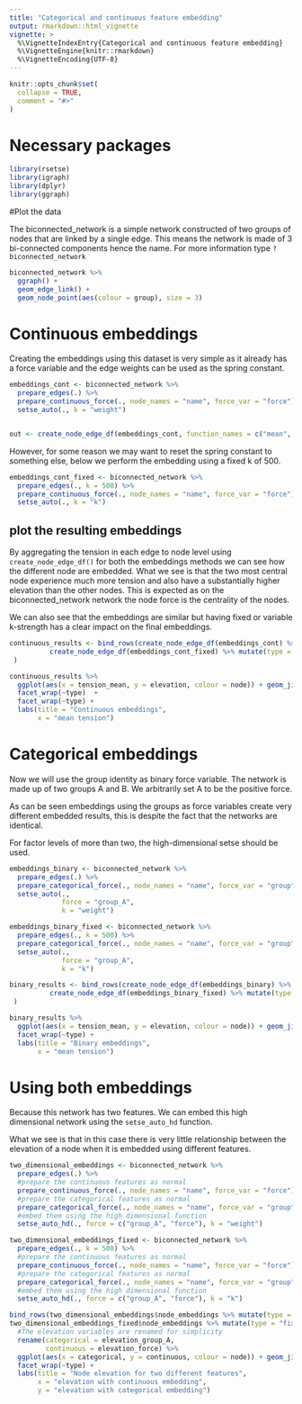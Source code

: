 ```yaml
---
title: "Categorical and continuous feature embedding"
output: rmarkdown::html_vignette
vignette: >
  %\VignetteIndexEntry{Categorical and continuous feature embedding}
  %\VignetteEngine{knitr::rmarkdown}
  %\VignetteEncoding{UTF-8}
---
```


```r
knitr::opts_chunk$set(
  collapse = TRUE,
  comment = "#>"
)
```

# Necessary packages

```r
library(rsetse)
library(igraph)
library(dplyr)
library(ggraph)
```


#Plot the data

The biconnected_network is a simple network constructed of two groups of nodes that are linked by a single edge. This means the network is made of 3 bi-connected components hence the name. For more information type `?biconnected_network`
```r
biconnected_network %>%
  ggraph() + 
  geom_edge_link() +
  geom_node_point(aes(colour = group), size = 3) 
```


# Continuous embeddings

Creating the embeddings using this dataset is very simple as it already has a force variable and the edge weights can be used as the spring constant.
```r

embeddings_cont <- biconnected_network %>%
  prepare_edges(.) %>%
  prepare_continuous_force(., node_names = "name", force_var = "force") %>%
  setse_auto(., k = "weight")


out <- create_node_edge_df(embeddings_cont, function_names = c("mean", "mode", "sum"))

```

However, for some reason we may want to reset the spring constant to something else, below we perform the embedding using a fixed k of 500.

```r

embeddings_cont_fixed <- biconnected_network %>%
  prepare_edges(., k = 500) %>%
  prepare_continuous_force(., node_names = "name", force_var = "force") %>%
  setse_auto(., k = "k")

```

## plot the resulting embeddings

By aggregating the tension in each edge to node level using `create_node_edge_df()` for both the embeddings methods we can see how the different node are embedded. What we see is that the two most central node experience much more tension and also have a substantially higher elevation than the other nodes. This is expected as on the biconnected_network network the node force is the centrality of the nodes.

We can also see that the embeddings are similar but having fixed or variable k-strength has a clear impact on the final embeddings.

```r

continuous_results <- bind_rows(create_node_edge_df(embeddings_cont) %>% mutate(type = "variable k"),
          create_node_edge_df(embeddings_cont_fixed) %>% mutate(type = "fixed k")
 ) 

continuous_results %>% 
  ggplot(aes(x = tension_mean, y = elevation, colour = node)) + geom_jitter() +
  facet_wrap(~type)  +
  facet_wrap(~type) +
  labs(title = "Continuous embeddings",
       x = "mean tension")

```

# Categorical embeddings

Now we will use the group identity as binary force variable. The network is made up of two groups A and B. We arbitrarily set A to be the positive force.

As can be seen embeddings using the groups as force variables create very different embedded results, this is despite the fact that the networks are identical. 

For factor levels of more than two, the high-dimensional setse should be used.

```r

embeddings_binary <- biconnected_network %>%
  prepare_edges(.) %>%
  prepare_categorical_force(., node_names = "name", force_var = "group") %>%
  setse_auto(., 
             force = "group_A",
             k = "weight")

embeddings_binary_fixed <- biconnected_network %>%
  prepare_edges(., k = 500) %>%
  prepare_categorical_force(., node_names = "name", force_var = "group") %>%
  setse_auto(., 
             force = "group_A",
             k = "k")

binary_results <- bind_rows(create_node_edge_df(embeddings_binary) %>% mutate(type = "variable k"),
          create_node_edge_df(embeddings_binary_fixed) %>% mutate(type = "fixed k")
 ) 

binary_results %>% 
  ggplot(aes(x = tension_mean, y = elevation, colour = node)) + geom_jitter() +
  facet_wrap(~type) +
  labs(title = "Binary embeddings",
       x = "mean tension")

```

# Using both embeddings

Because this network has two features. We can embed this high dimensional network using the `setse_auto_hd` function.

What we see is that in this case there is very little relationship between the elevation of a node when it is embedded using different features.

```r


two_dimensional_embeddings <- biconnected_network %>%
  prepare_edges(.) %>%
  #prepare the continuous features as normal
  prepare_continuous_force(., node_names = "name", force_var = "force") %>%
  #prepare the categorical features as normal
  prepare_categorical_force(., node_names = "name", force_var = "group") %>%
  #embed them using the high dimensional function
  setse_auto_hd(., force = c("group_A", "force"), k = "weight")

two_dimensional_embeddings_fixed <- biconnected_network %>%
  prepare_edges(., k = 500) %>%
  #prepare the continuous features as normal
  prepare_continuous_force(., node_names = "name", force_var = "force") %>%
  #prepare the categorical features as normal
  prepare_categorical_force(., node_names = "name", force_var = "group") %>%
  #embed them using the high dimensional function
  setse_auto_hd(., force = c("group_A", "force"), k = "k")

bind_rows(two_dimensional_embeddings$node_embeddings %>% mutate(type = "variable k"),
two_dimensional_embeddings_fixed$node_embeddings %>% mutate(type = "fixed k")) %>%
  #The elevation variables are renamed for simplicity
  rename(categorical = elevation_group_A,
         continuous = elevation_force) %>%
  ggplot(aes(x = categorical, y = continuous, colour = node)) + geom_jitter() +
  facet_wrap(~type) +
  labs(title = "Node elevation for two different features",
       x = "elevation with continuous embedding",
       y = "elevation with categorical embedding")


```

